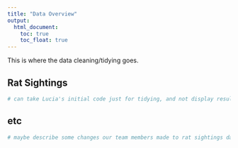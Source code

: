 ```yaml
---
title: "Data Overview"
output: 
  html_document:
    toc: true
    toc_float: true
---
```


This is where the data cleaning/tidying goes.

## Rat Sightings
```r
# can take Lucia's initial code just for tidying, and not display results?
```

## etc
```r
# maybe describe some changes our team members made to rat sightings data to join it with other data
```